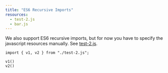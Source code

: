 ```yaml
---
title: "ES6 Recursive Imports"
resources:
  - test-2.js
  - bar.js
---
```


We also support ES6 recursive imports, but for now you have to specify
the javascript resources manually. See [test-2.js](test-2.js).

```observable
import { v1, v2 } from "./test-2.js";
```

```observable
v1()
v2()
```

